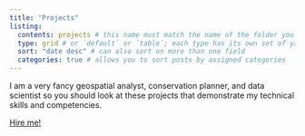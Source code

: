 ```yaml
---
title: "Projects"
listing: 
  contents: projects # this name must match the name of the folder you created in step #1; here, all Quarto docs in the `posts` directory will be included on your listing page
  type: grid # or `default` or `table`; each type has its own set of yaml options to include
  sort: "date desc" # can also sort on more than one field
  categories: true # allows you to sort posts by assigned categories 
---
```


I am a very fancy geospatial analyst, conservation planner, and data scientist so you should look at these projects that demonstrate my technical skills and competencies.

::: orange-text
<a href="https://www.linkedin.com/in/steven-mitchell-94b664208/"> Hire me! </a>
:::
